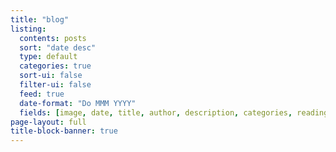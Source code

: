 ```yaml
---
title: "blog"
listing:
  contents: posts
  sort: "date desc"
  type: default
  categories: true
  sort-ui: false
  filter-ui: false
  feed: true
  date-format: "Do MMM YYYY"
  fields: [image, date, title, author, description, categories, reading-time]
page-layout: full
title-block-banner: true
---
```



